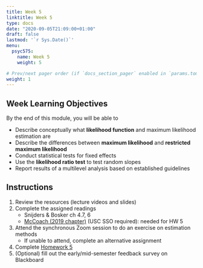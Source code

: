 ```yaml
---
title: Week 5
linktitle: Week 5
type: docs
date: "2020-09-05T21:09:00+01:00"
draft: false
lastmod: '`r Sys.Date()`'
menu:
  psyc575:
    name: Week 5
    weight: 5

# Prev/next pager order (if `docs_section_pager` enabled in `params.toml`)
weight: 1
---
```


## Week Learning Objectives

By the end of this module, you will be able to 

- Describe conceptually what **likelihood function** and maximum likelihood estimation are
- Describe the differences between **maximum likelihood** and **restricted maximum likelihood**
- Conduct statistical tests for fixed effects
- Use the **likelihood ratio test** to test random slopes
- Report results of a multilevel analysis based on established guidelines

## Instructions

1. Review the resources (lecture videos and slides)
2. Complete the assigned readings
    * Snijders & Bosker ch 4.7, 6
    * [McCoach (2019 chapter)](https://www-taylorfrancis-com.libproxy2.usc.edu/books/e/9781315755649/chapters/10.4324/9781315755649-22) (USC SSO required): needed for HW 5
3. Attend the synchronous Zoom session to do an exercise on estimation methods 
    * If unable to attend, complete an alternative assignment
4. Complete [Homework 5](../homework-5)
5. (Optional) fill out the early/mid-semester feedback survey on Blackboard
